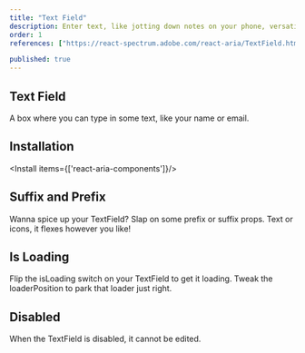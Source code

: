 ```yaml
---
title: "Text Field"
description: Enter text, like jotting down notes on your phone, versatile for any data that requires typing.
order: 1
references: ["https://react-spectrum.adobe.com/react-aria/TextField.html#props", "https://www.framer.com/motion/animate-presence"]

published: true
---
```



## Text Field

A box where you can type in some text, like your name or email.
<How minW72 toUse="forms/text-field-demo" />

## Installation

<Install items={['react-aria-components']}/>

<SourceCode message="The text field's a part of the field component, so you gotta snag that first to get it rollin." toShow='field'/>
<SourceCode toShow='text-field'/>

## Suffix and Prefix
Wanna spice up your TextField? Slap on some prefix or suffix props. Text or icons, it flexes however you like!
<How minW72 toUse="forms/text-field-prefix-suffix-demo" />

## Is Loading
Flip the isLoading switch on your TextField to get it loading. Tweak the loaderPosition to park that loader just right.
<How minW72 toUse="forms/text-field-loading-demo" />

## Disabled
When the TextField is disabled, it cannot be edited.
<How minW72 toUse="forms/text-field-disabled-demo" />
